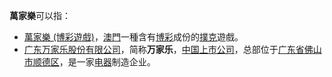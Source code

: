 '''萬家樂'''可以指：
* [[萬家樂_(博彩遊戲)|萬家樂 (博彩遊戲)]]，[[澳門|澳門]]一種含有[[博彩|博彩]]成份的[[撲克|撲克]]遊戲。
* [[广东万家乐股份有限公司|广东万家乐股份有限公司]]，简称'''万家乐'''，[[中国|中国]][[上市公司|上市公司]]，总部位于[[广东省|广东省]][[佛山市|佛山市]][[顺德区|顺德区]]，是一家[[电器|电器]]制造企业。
{{Disambig|cat=三字消歧义}}